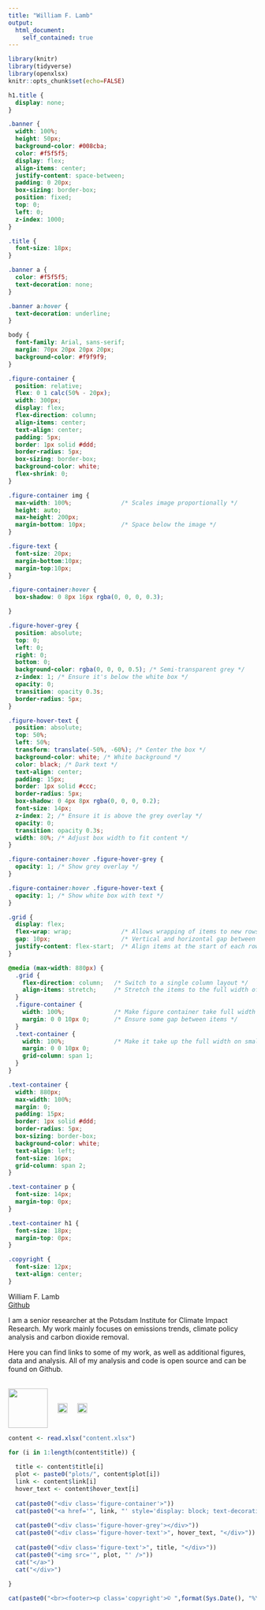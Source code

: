 ```yaml
---
title: "William F. Lamb"
output: 
  html_document:
    self_contained: true
---
```


```r

library(knitr)
library(tidyverse)
library(openxlsx)
knitr::opts_chunk$set(echo=FALSE)

```

``` css

h1.title {
  display: none;
}

.banner {
  width: 100%;
  height: 50px;
  background-color: #008cba;
  color: #f5f5f5;
  display: flex;
  align-items: center;
  justify-content: space-between;
  padding: 0 20px;
  box-sizing: border-box;
  position: fixed;
  top: 0;
  left: 0;
  z-index: 1000;
}

.title {
  font-size: 18px;
}

.banner a {
  color: #f5f5f5;
  text-decoration: none;
}

.banner a:hover {
  text-decoration: underline;
}

body {
  font-family: Arial, sans-serif;
  margin: 70px 20px 20px 20px;
  background-color: #f9f9f9;
}

.figure-container {
  position: relative;
  flex: 0 1 calc(50% - 20px);
  width: 300px;
  display: flex;
  flex-direction: column;
  align-items: center;
  text-align: center;
  padding: 5px;
  border: 1px solid #ddd;
  border-radius: 5px;
  box-sizing: border-box;
  background-color: white;
  flex-shrink: 0;
}

.figure-container img {
  max-width: 100%;              /* Scales image proportionally */
  height: auto;
  max-height: 200px;
  margin-bottom: 10px;          /* Space below the image */
}

.figure-text {
  font-size: 20px;
  margin-bottom:10px;
  margin-top:10px;
}

.figure-container:hover {
  box-shadow: 0 8px 16px rgba(0, 0, 0, 0.3);

}

.figure-hover-grey {
  position: absolute;
  top: 0;
  left: 0;
  right: 0;
  bottom: 0;
  background-color: rgba(0, 0, 0, 0.5); /* Semi-transparent grey */
  z-index: 1; /* Ensure it's below the white box */
  opacity: 0;
  transition: opacity 0.3s;
  border-radius: 5px;
}

.figure-hover-text {
  position: absolute;
  top: 50%;
  left: 50%;
  transform: translate(-50%, -60%); /* Center the box */
  background-color: white; /* White background */
  color: black; /* Dark text */
  text-align: center;
  padding: 15px;
  border: 1px solid #ccc;
  border-radius: 5px;
  box-shadow: 0 4px 8px rgba(0, 0, 0, 0.2);
  font-size: 14px;
  z-index: 2; /* Ensure it is above the grey overlay */
  opacity: 0;
  transition: opacity 0.3s;
  width: 80%; /* Adjust box width to fit content */
}

.figure-container:hover .figure-hover-grey {
  opacity: 1; /* Show grey overlay */
}

.figure-container:hover .figure-hover-text {
  opacity: 1; /* Show white box with text */
}

.grid {
  display: flex;
  flex-wrap: wrap;              /* Allows wrapping of items to new rows */
  gap: 10px;                    /* Vertical and horizontal gap between items */
  justify-content: flex-start;  /* Align items at the start of each row */
}

@media (max-width: 880px) {
  .grid {
    flex-direction: column;   /* Switch to a single column layout */
    align-items: stretch;     /* Stretch the items to the full width of the container */
  }
  .figure-container {
    width: 100%;              /* Make figure container take full width */
    margin: 0 0 10px 0;       /* Ensure some gap between items */
  }
  .text-container {
    width: 100%;              /* Make it take up the full width on small screens */
    margin: 0 0 10px 0;
    grid-column: span 1;     
  }
}

.text-container {
  width: 880px;
  max-width: 100%;
  margin: 0;
  padding: 15px;
  border: 1px solid #ddd;
  border-radius: 5px;
  box-sizing: border-box;
  background-color: white;
  text-align: left;
  font-size: 16px;
  grid-column: span 2;
}

.text-container p {
  font-size: 14px;
  margin-top: 0px;
}

.text-container h1 {
  font-size: 18px;
  margin-top: 0px;
}

.copyright {
  font-size: 12px;
  text-align: center;
}

```

``` {=html}


<div class="banner">
<div class="title">William F. Lamb</div>
<div class="link"><a href="https://github.com/lambwf/" target="_blank">Github</a>
</div>
</div>
<div class='grid'>

<div class="text-container">
<!--<h1>About</h1>-->
<p>
I am a senior researcher at the Potsdam Institute for Climate Impact Research. My work mainly focuses on emissions trends, climate policy analysis and carbon dioxide removal.
</p>
<p>
Here you can find links to some of my work, as well as additional figures, data and analysis. All of my analysis and code is open source and can be found on Github. 
</p>
<br>
<div style="display: flex; gap: 20px; align-items: center;">
  <a href="https://www.pik-potsdam.de/members/lamb/homepage" target="_blank" style="text-decoration: none;">
    <img src="plots/pik-icon.png" width="80" />
  </a>

  <a href="https://bsky.app/profile/wflamb.bsky.social" target="_blank" style="text-decoration: none;">
    <img src="plots/bluesky-icon.png" width="20" height="20" />
  </a>

  <a href="https://scholar.google.com/citations?user=2MMJ6MgAAAAJ&hl=en" target="_blank" style="text-decoration: none;">
    <img src="plots/google-scholar-icon.png" width="20" height="20" />
  </a>
</div>

</div>



```

```r

content <- read.xlsx("content.xlsx")

for (i in 1:length(content$title)) {
  
  title <- content$title[i]
  plot <- paste0("plots/", content$plot[i])
  link <- content$link[i]
  hover_text <- content$hover_text[i]
  
  cat(paste0("<div class='figure-container'>"))
  cat(paste0("<a href='", link, "' style='display: block; text-decoration: none;'>"))
  
  cat(paste0("<div class='figure-hover-grey'></div>"))
  cat(paste0("<div class='figure-hover-text'>", hover_text, "</div>"))
  
  cat(paste0("<div class='figure-text'>", title, "</div>"))
  cat(paste0("<img src='", plot, "' />"))
  cat("</a>")
  cat("</div>")
  
}


```

</div>

``` r

cat(paste0("<br><footer><p class='copyright'>© ",format(Sys.Date(), "%Y")," William F. Lamb</p></footer>"))

```